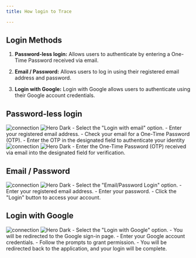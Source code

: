 ```yaml
---
title: How login to Trace

---
```



## Login Methods


1. <b>Password-less login:</b>  Allows users to authenticate by entering a One-Time Password received via email.


2. <b>Email / Password:</b>  Allows users to log in using their registered email address and password.
3. <b>Login with Google:</b>  Login with Google allows users to authenticate using their Google account credentials.


## Password-less login
<Steps>
  <Step title="Add your email">
   <img
  className="block dark:hidden"
  src="/images/mockups/login.png"
  alt="connection"
/>
<img
  className="hidden dark:block"
  src="/images/mockups/login-b.png"
  alt="Hero Dark"
/>
  - Select the "Login with email" option.
  - Enter your registered email address.
  - Check your email for a One-Time Password (OTP).
  - Enter the OTP in the designated field to authenticate your identity

  </Step>
  <Step title="Verify One time password">
     <img
  className="block dark:hidden"
  src="/images/mockups/otp.png"
  alt="connection"
/>
<img
  className="hidden dark:block"
  src="/images/mockups/otp-b.png"
  alt="Hero Dark"
/>
    - Enter the One-Time Password (OTP) received via email into the designated field for verification.
  </Step>
</Steps>


## Email / Password
<Steps>
   <Step title="Email/Password"> 
     <img
  className="block dark:hidden"
  src="/images/mockups/mail.png"
  alt="connection"
/>
<img
  className="hidden dark:block"
  src="/images/mockups/mail-b.png"
  alt="Hero Dark"
/>
   - Select the "Email/Password Login" option.
   - Enter your registered email address.
   - Enter your password.
   - Click the "Login" button to access your account.
  </Step>
</Steps>


## Login with Google
<Steps>
   <Step title="Login with Google"> 
     <img
  className="block dark:hidden"
  src="/images/mockups/google.png"
  alt="connection"
/>
<img
  className="hidden dark:block"
  src="/images/mockups/google-b.png"
  alt="Hero Dark"
/>
  - Select the "Login with Google" option.
  - You will be redirected to the Google sign-in page.
  - Enter your Google account credentials.
  - Follow the prompts to grant permission.
  - You will be redirected back to the application, and your login will be complete.
  </Step>
</Steps>
